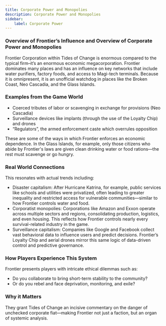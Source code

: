 ```yaml
---
title: Corporate Power and Monopolies
description: Corporate Power and Monopolies
sidebar:
    label: Corporate Power
---
```


### Overview of Frontier’s Influence and Overview of Corporate Power and Monopolies

Frontier Corporation within Tides of Change is enormous compared to the typical firm–it’s an enormous economic megacorporation. Frontier dominates many places and has an influence on key networks that include water purifiers, factory foods, and access to Magi-tech terminals. Because it is omnipresent, it is an unofficial watchdog in places like the Broken Coast, Neo Cascadia, and the Glass Islands.

### Examples from the Game World

-   Coerced tributes of labor or scavenging in exchange for provisions (Neo Cascadia)
-   Surveillance devices like implants (through the use of the Loyalty Chip) and drones
-   “Regulators”, the armed enforcement caste which overrules opposition

These are some of the ways in which Frontier enforces an economic dependence. In the Glass Islands, for example, only those citizens who abide by Frontier's laws are given clean drinking water or food rations—the rest must scavenge or go hungry.

### Real World Connections

This resonates with actual trends including:

-   Disaster capitalism: After Hurricane Katrina, for example, public services like schools and utilities were privatized, often leading to greater inequality and restricted access for vulnerable communities—similar to how Frontier controls water and food.
-   Corporatist monopolies: Corporations like Amazon and Exxon operate across multiple sectors and regions, consolidating production, logistics, and even housing. This reflects how Frontier controls nearly every survival-related industry in the game.
-   Surveillance capitalism: Companies like Google and Facebook collect vast behavioral data to influence users and predict decisions. Frontier’s Loyalty Chip and aerial drones mirror this same logic of data-driven control and predictive governance.

### How Players Experience This System

Frontier presents players with intricate ethical dilemmas such as:

-   Do you collaborate to bring short-term stability to the community?
-   Or do you rebel and face deprivation, monitoring, and exile?

### Why it Matters

They grant Tides of Change an incisive commentary on the danger of unchecked corporate fiat—making Frontier not just a faction, but an organ of systemic analysis.
